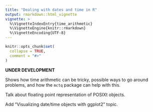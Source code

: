 ```yaml
---
title: "Dealing with dates and time in R"
output: rmarkdown::html_vignette
vignette: >
  %\VignetteIndexEntry{time_arithmetic}
  %\VignetteEngine{knitr::rmarkdown}
  %\VignetteEncoding{UTF-8}
---
```


```r
knitr::opts_chunk$set(
  collapse = TRUE,
  comment = "#>"
)
```

__UNDER DEVELOPMENT__

Shows how time arithmetic can be tricky, possible ways to go around problems, and how the `mctq` package can help with this.

Talk about floating point representation of POSIXt objects.

Add "Visualizing date/time objects with ggplot2" topic.

